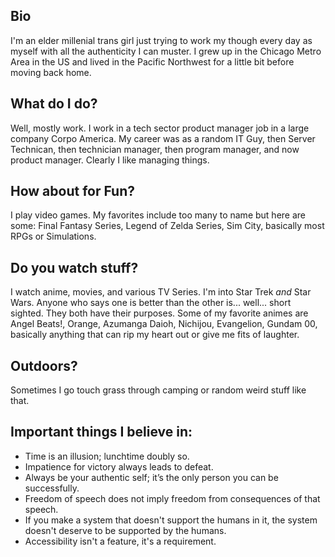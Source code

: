 ## Bio
I'm an elder millenial trans girl just trying to work my though every day as myself with all the authenticity I can muster. I grew up in the Chicago Metro Area in the US and lived in the Pacific Northwest for a little bit before moving back home.

## What do I do?
Well, mostly work. I work in a tech sector product manager job in a large company Corpo America. My career was as a random IT Guy, then Server Technican, then technician manager, then program manager, and now product manager. Clearly I like managing things. 

## How about for Fun?
I play video games. My favorites include too many to name but here are some: Final Fantasy Series, Legend of Zelda Series, Sim City, basically most RPGs or Simulations.

## Do you watch stuff?
I watch anime, movies, and various TV Series. I'm into Star Trek *and* Star Wars. Anyone who says one is better than the other is... well... short sighted. They both have their purposes. Some of my favorite animes  are Angel Beats!, Orange, Azumanga Daioh, Nichijou, Evangelion, Gundam 00, basically anything that can rip my heart out or give me fits of laughter.

## Outdoors?
Sometimes I go touch grass through camping or random weird stuff like that.

## Important things I believe in:
- Time is an illusion; lunchtime doubly so.
- Impatience for victory always leads to defeat.
- Always be your authentic self; it’s the only person you can be successfully.
- Freedom of speech does not imply freedom from consequences of that speech.
- If you make a system that doesn't support the humans in it, the system doesn't deserve to be supported by the humans.
- Accessibility isn't a feature, it's a requirement.